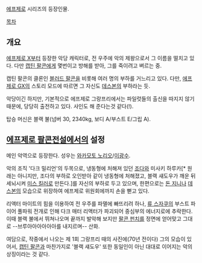 [[에프제로]] 시리즈의 등장인물.

[[목차]]

== 개요 ==
[[에프제로 X]]부터 등장한 악당 캐릭터로, 전 우주에 악의 제왕으로서 그 이름을 떨치고 있다. 다만 [[캡틴 팔콘]]에게 몇번이고 방해를 받아, 그를 죽이려고 벼르는 중.

캡틴 팔콘의 클론인 [[블러드 팔콘]]을 비롯해 여러 명의 부하를 거느리고 있다. 다만, [[에프제로 GX]]의 스토리 모드에 따르면 그 자신도 [[데스본]]의 부하라는 듯.

악당이긴 하지만, 기본적으로 에프제로 그랑프리에서는 파일럿들의 출신을 따지지 않기 때문에, 당당히 출전하고 있다. 사인도 해 준다는것 같다(!).

탑승 머신은 블랙 불(넘버 30, 2340kg, 보디 A/부스트 E/그립 A).

== [[에프제로 팔콘전설]]에서의 설정 ==
메인 악역으로 등장한다. 성우는 [[와카모토 노리오]]/[[이광수]].

악의 조직 '다크 밀리언'의 두목으로, 냉동형에 처해져 있던 [[조다]]와 미사키 하루카[* 원래는 아니지만, 조다의 부하로 오인받아 같이 냉동형에 처해졌고, 블랙 섀도우가 깨운 뒤 세뇌시켜 [[미스 킬러]]로 만든다.]를 자신의 부하로 두고 있으며, 한편으로는 [[돈 지니]]나 [[데스본]]의 모습으로 위장하여 에프제로 위원회에까지 손을 뻗고 있다.

리액터 마이트의 힘을 이용하여 전 우주를 파멸에 빠뜨리려 하나, [[류 스자쿠]]의 부스트 파이어 풀파워 전개로 인해 다크 매터 리액터가 파괴되어 중심부의 에너지로에 추락한다. 이때 블랙 불에서 뛰쳐나오며 끝까지 발악해 보지만 [[팔콘 펀치]]를 정면에 얻어맞고 그대로 --브루아아아아아아를 내지르며-- 산화.

여담으로, 작중에서 나오는 제 1회 그랑프리 때의 사진에(70년 전이다) 그의 모습이 있어서, [[캡틴 팔콘]]과 마찬가지로 '블랙 섀도우' 또한 동일인이 아닌 대대로 이어지는 악의 상징이라는 것 같다.
